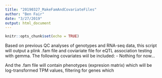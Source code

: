 ```yaml
---
title: "20190327_MakeFamAndCovariateFiles"
author: "Ben Fair"
date: "3/27/2019"
output: html_document
---
```


```r
knitr::opts_chunk$set(echo = TRUE)
```

Based on previous QC analyses of genotypes and RNA-seq data, this script will output a plink .fam file and coviariate file for eQTL association testing with gemma. The following covariates wiil be included:
- Nothing for now...

And the .fam file will contain phenotypes (expresion matrix) which will be log-transformed TPM values, filtering for genes which 
